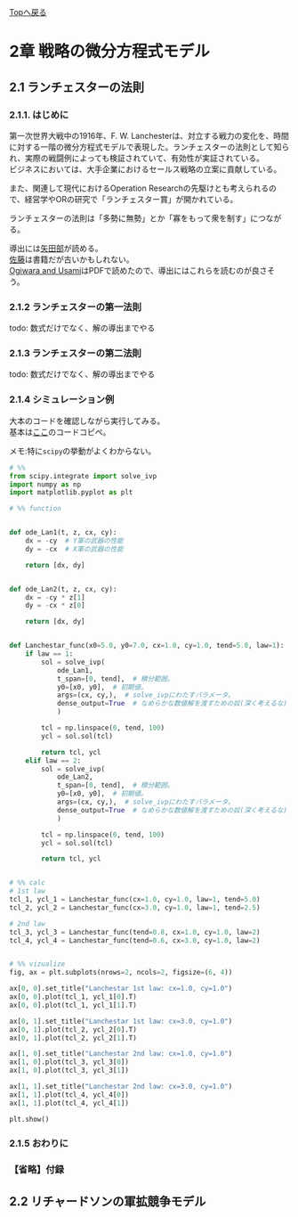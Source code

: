 [Topへ戻る](https://8-u8.github.io/Mathematics_Decision_Making_with_Python/)

# 2章 戦略の微分方程式モデル

## 2.1 ランチェスターの法則

### 2.1.1. はじめに
第一次世界大戦中の1916年、F. W. Lanchesterは、対立する戦力の変化を、時間に対する一階の微分方程式モデルで表現した。ランチェスターの法則として知られ、実際の戦闘例によっても検証されていて、有効性が実証されている。  
ビジネスにおいては、大手企業におけるセールス戦略の立案に貢献している。

また、関連して現代におけるOperation Researchの先駆けとも考えられるので、経営学やORの研究で「ランチェスター賞」が開かれている。  

ランチェスターの法則は「多勢に無勢」とか「寡をもって衆を制す」につながる。

導出には[矢田部](https://www.mesw.co.jp/business/report/pdf/mss_19_07.pdf)が読める。  
[佐藤](https://www.amazon.co.jp/%E8%87%AA%E7%84%B6%E3%81%AE%E6%95%B0%E7%90%86%E3%81%A8%E7%A4%BE%E4%BC%9A%E3%81%AE%E6%95%B0%E7%90%86-1%E2%80%95%E5%BE%AE%E5%88%86%E6%96%B9%E7%A8%8B%E5%BC%8F%E3%81%A7%E8%A7%A3%E6%9E%90%E3%81%99%E3%82%8B-%E4%BD%90%E8%97%A4-%E7%B8%BD%E5%A4%AB/dp/4535603014)は書籍だが古いかもしれない。  
[Ogiwara and Usami](https://libir.josai.ac.jp/il/user_contents/02/G0000284repository/pdf/JOS-13447777-1105.pdf)はPDFで読めたので、導出にはこれらを読むのが良さそう。


### 2.1.2 ランチェスターの第一法則

todo: 数式だけでなく、解の導出までやる

### 2.1.3 ランチェスターの第二法則

todo: 数式だけでなく、解の導出までやる

### 2.1.4 シミュレーション例
大本のコードを確認しながら実行してみる。  
基本は[ここ](https://github.com/8-u8/Mathematics_Decision_Making_with_Python/blob/main/src/chp02_Lanchestar.py)のコードコピペ。  

メモ:特に`scipy`の挙動がよくわからない。

```python
# %%
from scipy.integrate import solve_ivp
import numpy as np
import matplotlib.pyplot as plt

# %% function


def ode_Lan1(t, z, cx, cy):
    dx = -cy  # Y軍の武器の性能
    dy = -cx  # X軍の武器の性能

    return [dx, dy]


def ode_Lan2(t, z, cx, cy):
    dx = -cy * z[1]
    dy = -cx * z[0]

    return [dx, dy]


def Lanchestar_func(x0=5.0, y0=7.0, cx=1.0, cy=1.0, tend=5.0, law=1):
    if law == 1:
        sol = solve_ivp(
            ode_Lan1,
            t_span=[0, tend],  # 積分範囲。
            y0=[x0, y0],  # 初期値。
            args=(cx, cy,),  # solve_ivpにわたすパラメータ。
            dense_output=True  # なめらかな数値解を渡すための奴(深く考えるな)
            )

        tcl = np.linspace(0, tend, 100)
        ycl = sol.sol(tcl)

        return tcl, ycl
    elif law == 2:
        sol = solve_ivp(
            ode_Lan2,
            t_span=[0, tend],  # 積分範囲。
            y0=[x0, y0],  # 初期値。
            args=(cx, cy,),  # solve_ivpにわたすパラメータ。
            dense_output=True  # なめらかな数値解を渡すための奴(深く考えるな)
            )

        tcl = np.linspace(0, tend, 100)
        ycl = sol.sol(tcl)

        return tcl, ycl


# %% calc
# 1st law
tcl_1, ycl_1 = Lanchestar_func(cx=1.0, cy=1.0, law=1, tend=5.0)
tcl_2, ycl_2 = Lanchestar_func(cx=3.0, cy=1.0, law=1, tend=2.5)

# 2nd law
tcl_3, ycl_3 = Lanchestar_func(tend=0.8, cx=1.0, cy=1.0, law=2)
tcl_4, ycl_4 = Lanchestar_func(tend=0.6, cx=3.0, cy=1.0, law=2)


# %% vizualize
fig, ax = plt.subplots(nrows=2, ncols=2, figsize=(6, 4))

ax[0, 0].set_title("Lanchestar 1st law: cx=1.0, cy=1.0")
ax[0, 0].plot(tcl_1, ycl_1[0].T)
ax[0, 0].plot(tcl_1, ycl_1[1].T)

ax[0, 1].set_title("Lanchestar 1st law: cx=3.0, cy=1.0")
ax[0, 1].plot(tcl_2, ycl_2[0].T)
ax[0, 1].plot(tcl_2, ycl_2[1].T)

ax[1, 0].set_title("Lanchestar 2nd law: cx=1.0, cy=1.0")
ax[1, 0].plot(tcl_3, ycl_3[0])
ax[1, 0].plot(tcl_3, ycl_3[1])

ax[1, 1].set_title("Lanchestar 2nd law: cx=3.0, cy=1.0")
ax[1, 1].plot(tcl_4, ycl_4[0])
ax[1, 1].plot(tcl_4, ycl_4[1])

plt.show()
```

### 2.1.5 おわりに

### 【省略】付録

## 2.2 リチャードソンの軍拡競争モデル